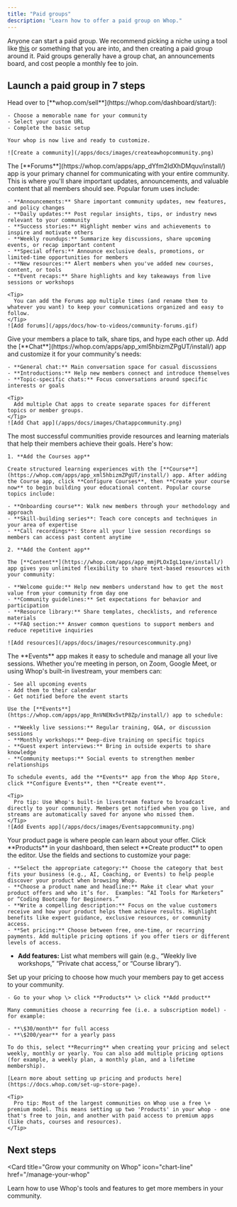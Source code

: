 ```yaml
---
title: "Paid groups"
description: "Learn how to offer a paid group on Whop."
---
```


Anyone can start a paid group. We recommend picking a niche using a tool like [this](https://originality.ai/blog/niche-idea-generator) or something that you are into, and then creating a paid group around it. Paid groups generally have a group chat, an announcements board, and cost people a monthly fee to join.

## Launch a paid group in 7 steps

<Steps>
  <Step title="Create your whop" titleSize="h3">
    Head over to [**whop.com/sell**](https://whop.com/dashboard/start/):

    - Choose a memorable name for your community
    - Select your custom URL
    - Complete the basic setup

    Your whop is now live and ready to customize.

    ![Create a community](/apps/docs/images/createawhopcommunity.png)

  </Step>
  <Step title="Add the Forums app to share updates and announcements" titleSize="h3">
    The [**Forums**](https://whop.com/apps/app_dYfm2IdXhDMquv/install/) app is your primary channel for communicating with your entire community. This is where you'll share important updates, announcements, and valuable content that all members should see. Popular forum uses include:

    - **Announcements:** Share important community updates, new features, and policy changes
    - **Daily updates:** Post regular insights, tips, or industry news relevant to your community
    - **Success stories:** Highlight member wins and achievements to inspire and motivate others
    - **Weekly roundups:** Summarize key discussions, share upcoming events, or recap important content
    - **Special offers:** Announce exclusive deals, promotions, or limited-time opportunities for members
    - **New resources:** Alert members when you've added new courses, content, or tools
    - **Event recaps:** Share highlights and key takeaways from live sessions or workshops

    <Tip>
      You can add the Forums app multiple times (and rename them to whatever you want) to keep your communications organized and easy to follow.
    </Tip>
    ![Add forums](/apps/docs/how-to-videos/community-forums.gif)

  </Step>
  <Step title="Add the Chat app" titleSize="h3">
    Give your members a place to talk, share tips, and hype each other up. Add the [**Chat**](https://whop.com/apps/app_xml5hbizmZPgUT/install/) app and customize it for your community's needs:

    - **General chat:** Main conversation space for casual discussions
    - **Introductions:** Help new members connect and introduce themselves
    - **Topic-specific chats:** Focus conversations around specific interests or goals

    <Tip>
      Add multiple Chat apps to create separate spaces for different topics or member groups.
    </Tip>
    ![Add Chat app](/apps/docs/images/Chatappcommunity.png)

  </Step>
  <Step title="Provide learning resources and materials" titleSize="h3">
    The most successful communities provide resources and learning materials that help their members achieve their goals. Here's how:

    1. **Add the Courses app**

    Create structured learning experiences with the [**Course**](https://whop.com/apps/app_xml5hbizmZPgUT/install/) app. After adding the Course app, click **Configure Courses**, then **Create your course now** to begin building your educational content. Popular course topics include:

    - **Onboarding course**: Walk new members through your methodology and approach
    - **Skill-building series**: Teach core concepts and techniques in your area of expertise
    - **Call recordings**: Store all your live session recordings so members can access past content anytime

    2. **Add the Content app**

    The [**Content**](https://whop.com/apps/app_mmjPLOxIgL1qxe/install/) app gives you unlimited flexibility to share text-based resources with your community:

    - **Welcome guide:** Help new members understand how to get the most value from your community from day one
    - **Community guidelines:** Set expectations for behavior and participation
    - **Resource library:** Share templates, checklists, and reference materials
    - **FAQ section:** Answer common questions to support members and reduce repetitive inquiries

    ![Add resources](/apps/docs/images/resourcescommunity.png)

  </Step>
  <Step title="Add the Events app to schedule live sessions" titleSize="h3">
    The **Events** app makes it easy to schedule and manage all your live sessions. Whether you're meeting in person, on Zoom, Google Meet, or using Whop's built-in livestream, your members can:

    - See all upcoming events
    - Add them to their calendar
    - Get notified before the event starts

    Use the [**Events**](https://whop.com/apps/app_RnVNENx5vtP8Zp/install/) app to schedule:

    - **Weekly live sessions:** Regular training, Q&A, or discussion sessions
    - **Monthly workshops:** Deep-dive training on specific topics
    - **Guest expert interviews:** Bring in outside experts to share knowledge
    - **Community meetups:** Social events to strengthen member relationships

    To schedule events, add the **Events** app from the Whop App Store, click **Configure Events**, then **Create event**.

    <Tip>
      Pro tip: Use Whop's built-in livestream feature to broadcast directly to your community. Members get notified when you go live, and streams are automatically saved for anyone who missed them.
    </Tip>
    ![Add Events app](/apps/docs/images/Eventsappcommunity.png)

  </Step>
  <Step title="Design your product page" titleSize="h3">
    Your product page is where people can learn about your offer. Click **Products** in your dashboard, then select **Create product** to open the editor. Use the fields and sections to customize your page:

    - **Select the appropriate category:** Choose the category that best fits your business (e.g., AI, Coaching, or Events) to help people discover your product when browsing Whop. 
    - **Choose a product name and headline:** Make it clear what your product offers and who it’s for.  Examples: “AI Tools for Marketers” or “Coding Bootcamp for Beginners.”  
    - **Write a compelling description:** Focus on the value customers receive and how your product helps them achieve results. Highlight benefits like expert guidance, exclusive resources, or community access.
    - **Set pricing:** Choose between free, one-time, or recurring payments. Add multiple pricing options if you offer tiers or different levels of access.    
   - **Add features:** List what members will gain (e.g., “Weekly live workshops,” “Private chat access,” or “Course library”).   

  </Step>
  <Step title="Set up pricing" titleSize="h3">
    Set up your pricing to choose how much your members pay to get access to your community.

    - Go to your whop \> click **Products** \> click **Add product**

    Many communities choose a recurring fee (i.e. a subscription model) - for example:

    - **\$30/month** for full access
    - **\$200/year** for a yearly pass

    To do this, select **Recurring** when creating your pricing and select weekly, monthly or yearly. You can also add multiple pricing options (for example, a weekly plan, a monthly plan, and a lifetime membership).

    [Learn more about setting up pricing and products here](https://docs.whop.com/set-up-store-page).

    <Tip>
      Pro tip: Most of the largest communities on Whop use a free \+ premium model. This means setting up two 'Products' in your whop - one that's free to join, and another with paid access to premium apps (like chats, courses and resources).
    </Tip>

  </Step>
</Steps>

## Next steps

<Card
  title="Grow your community on Whop"
  icon="chart-line"
  href="/manage-your-whop"
>
  Learn how to use Whop's tools and features to get more members in your
  community.
</Card>
